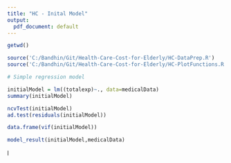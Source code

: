 ---
title: "HC - Inital Model"
output: 
  pdf_document: default
---


```{r}

getwd()

```


```{r}

source('C:/Bandhin/Git/Health-Care-Cost-for-Elderly/HC-DataPrep.R')
source('C:/Bandhin/Git/Health-Care-Cost-for-Elderly/HC-PlotFunctions.R')

```


```{r}

# Simple regression model

initialModel = lm((totalexp)~., data=medicalData)
summary(initialModel)

ncvTest(initialModel)
ad.test(residuals(initialModel))

data.frame(vif(initialModel))

model_result(initialModel,medicalData)

```


l
